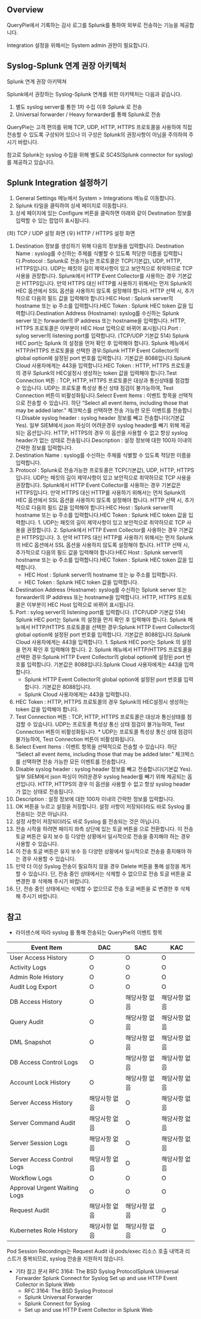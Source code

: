 ## Overview
QueryPie에서 기록하는 감사 로그를 Splunk를 통하여 외부로 전송하는 기능을 제공합니다. 

Integration 설정을 위해서는 System admin 권한이 필요합니다.

## Syslog-Splunk 연계 권장 아키텍처
Splunk 연계 권장 아키텍쳐

Splunk에서 권장하는 Syslog-Splunk 연계를 위한 아키텍처는 다음과 같습니다.

1. 별도 syslog server를 통한 1차 수집 이후 Splunk 로 전송 
2. Universal forwarder / Heavy forwarder를 통해 Splunk로 전송

QueryPie는 고객 편의를 위해 TCP, UDP, HTTP, HTTPS 프로토콜을 사용하여 직접 전송할 수 있도록 구성되어 있으나 이 구성은 Splunk의 권장사항이 아님을 주의하여 주시기 바랍니다. 

참고로 Splunk는 syslog 수집을 위해 별도로 SC4S(Splunk connector for syslog)를 제공하고 있습니다.

## Splunk Integration 설정하기
1. General Settings 메뉴에서 System > Integrations 메뉴로 이동합니다. 
2. Splunk 타일을 클릭하여 상세 페이지로 이동합니다. 
3. 상세 페이지에 있는 Configure 버튼을 클릭하면 아래와 같이 Destination 정보를 입력할 수 있는 팝업이 표시됩니다.

(좌) TCP / UDP 설정 화면  (우) HTTP / HTTPS 설정 화면

1. Destination 정보를 생성하기 위해 다음의 정보들을 입력합니다. Destination Name : syslog를 수신하는 주체를 식별할 수 있도록 적당한 이름을 입력합니다.Protocol : Splunk로 전송가능한 프로토콜은 TCP(기본값), UDP, HTTP, HTTPS입니다. UDP는 패킷의 길이 제약사항이 있고 보안적으로 취약하므로 TCP 사용을 권장합니다. Splunk에서 HTTP Event Collector를 사용하는 경우 기본값은 HTTPS입니다. 만약 HTTPS 대신 HTTP를 사용하기 위해서는 먼저 Splunk의 HEC 옵션에서 SSL 옵션을 사용하지 않도록 설정해야 합니다. HTTP 선택 시, 추가적으로 다음의 필드 값을 입력해야 합니다:HEC Host : Splunk server의 hostname 또는 ip 주소를 입력합니다.HEC Token : Splunk HEC token 값을 입력합니다.Destination Address (Hostname): syslog를 수신하는 Splunk server 또는 forwarder의 IP address 또는 hostname을 입력합니다. HTTP, HTTPS 프로토콜은 이부분이 HEC Host 입력으로 바뀌어 표시됩니다.Port : sylog server의 listening port를 입력합니다. (TCP/UDP 기본값 514) Splunk HEC port는 Splunk 의 설정을 먼저 확인 후 입력해야 합니다. Splunk 메뉴에서 HTTP/HTTPS 프로토콜을 선택한 경우:Splunk HTTP Event Collector의 global option에 설정된 port 번호를 입력합니다. 기본값은 8088입니다.Splunk Cloud 사용자에게는 443을 입력합니다.HEC Token : HTTP, HTTPS 프로토콜의 경우 Splunk의 HEC설정시 생성하는 token 값을 입력해야 합니다.Test Connection 버튼 : TCP, HTTP, HTTPS 프로토콜은 대상과 통신상태를 점검할 수 있습니다. UDP는 프로토콜 특성상 통신 상태 점검이 불가능하여, Test Connection 버튼이 비활성화됩니다.Select Event Items : 이벤트 항목을 선택적으로 전송할 수 있습니다. 하단 “Select all event items, including those that may be added later.” 체크박스를 선택하면 전송 가능한 모든 이벤트를 전송합니다.Disable syslog header : syslog header 정보를 빼고 전송합니다(기본값 Yes). 일부 SIEM에서 json 파싱이 어려운경우 syslog header를 빼기 위해 제공되는 옵션입니다. HTTP, HTTPS의 경우 이 옵션을 사용할 수 없고 항상 syslog header가 없는 상태로 전송됩니다.Description : 설정 정보에 대한 100자 이내의 간략한 정보를 입력합니다.
  1. Destination Name : syslog를 수신하는 주체를 식별할 수 있도록 적당한 이름을 입력합니다.
  2. Protocol : Splunk로 전송가능한 프로토콜은 TCP(기본값), UDP, HTTP, HTTPS입니다. UDP는 패킷의 길이 제약사항이 있고 보안적으로 취약하므로 TCP 사용을 권장합니다. Splunk에서 HTTP Event Collector를 사용하는 경우 기본값은 HTTPS입니다. 만약 HTTPS 대신 HTTP를 사용하기 위해서는 먼저 Splunk의 HEC 옵션에서 SSL 옵션을 사용하지 않도록 설정해야 합니다. HTTP 선택 시, 추가적으로 다음의 필드 값을 입력해야 합니다:HEC Host : Splunk server의 hostname 또는 ip 주소를 입력합니다.HEC Token : Splunk HEC token 값을 입력합니다.
    1. UDP는 패킷의 길이 제약사항이 있고 보안적으로 취약하므로 TCP 사용을 권장합니다. 
    2. Splunk에서 HTTP Event Collector를 사용하는 경우 기본값은 HTTPS입니다. 
    3. 만약 HTTPS 대신 HTTP를 사용하기 위해서는 먼저 Splunk의 HEC 옵션에서 SSL 옵션을 사용하지 않도록 설정해야 합니다. HTTP 선택 시, 추가적으로 다음의 필드 값을 입력해야 합니다:HEC Host : Splunk server의 hostname 또는 ip 주소를 입력합니다.HEC Token : Splunk HEC token 값을 입력합니다.
      * HEC Host : Splunk server의 hostname 또는 ip 주소를 입력합니다.
      * HEC Token : Splunk HEC token 값을 입력합니다.
  3. Destination Address (Hostname): syslog를 수신하는 Splunk server 또는 forwarder의 IP address 또는 hostname을 입력합니다. HTTP, HTTPS 프로토콜은 이부분이 HEC Host 입력으로 바뀌어 표시됩니다.
  4. Port : sylog server의 listening port를 입력합니다. (TCP/UDP 기본값 514) Splunk HEC port는 Splunk 의 설정을 먼저 확인 후 입력해야 합니다. Splunk 메뉴에서 HTTP/HTTPS 프로토콜을 선택한 경우:Splunk HTTP Event Collector의 global option에 설정된 port 번호를 입력합니다. 기본값은 8088입니다.Splunk Cloud 사용자에게는 443을 입력합니다.
    1. Splunk HEC port는 Splunk 의 설정을 먼저 확인 후 입력해야 합니다. 
    2. Splunk 메뉴에서 HTTP/HTTPS 프로토콜을 선택한 경우:Splunk HTTP Event Collector의 global option에 설정된 port 번호를 입력합니다. 기본값은 8088입니다.Splunk Cloud 사용자에게는 443을 입력합니다.
      * Splunk HTTP Event Collector의 global option에 설정된 port 번호를 입력합니다. 기본값은 8088입니다.
      * Splunk Cloud 사용자에게는 443을 입력합니다.
  5. HEC Token : HTTP, HTTPS 프로토콜의 경우 Splunk의 HEC설정시 생성하는 token 값을 입력해야 합니다.
  6. Test Connection 버튼 : TCP, HTTP, HTTPS 프로토콜은 대상과 통신상태를 점검할 수 있습니다. UDP는 프로토콜 특성상 통신 상태 점검이 불가능하여, Test Connection 버튼이 비활성화됩니다.
    * UDP는 프로토콜 특성상 통신 상태 점검이 불가능하여, Test Connection 버튼이 비활성화됩니다.
  7. Select Event Items : 이벤트 항목을 선택적으로 전송할 수 있습니다. 하단 “Select all event items, including those that may be added later.” 체크박스를 선택하면 전송 가능한 모든 이벤트를 전송합니다.
  8. Disable syslog header : syslog header 정보를 빼고 전송합니다(기본값 Yes). 일부 SIEM에서 json 파싱이 어려운경우 syslog header를 빼기 위해 제공되는 옵션입니다. HTTP, HTTPS의 경우 이 옵션을 사용할 수 없고 항상 syslog header가 없는 상태로 전송됩니다.
  9. Description : 설정 정보에 대한 100자 이내의 간략한 정보를 입력합니다.
2. OK 버튼을 누르고 설정을 저장합니다. 설정 사항이 저장되더라도 바로 Syslog 를 전송되는 것은 아닙니다.
  1. 설정 사항이 저장되더라도 바로 Syslog 를 전송되는 것은 아닙니다.
3. 전송 시작을 하려면 페이지 좌측 상단에 있는 토글 버튼을 으로 전환합니다. 이 전송 토글 버튼은 유지 보수 등 다양한 상황에서 일시적으로 전송을 중지해야 하는 경우 사용할 수 있습니다.
  1. 이 전송 토글 버튼은 유지 보수 등 다양한 상황에서 일시적으로 전송을 중지해야 하는 경우 사용할 수 있습니다.
4. 만약 더 이상 Syslog 전송이 필요하지 않을 경우 Delete 버튼을 통해 설정을 제거할 수 있습니다. 단, 전송 중인 상태에서는 삭제할 수 없으므로 전송 토글 버튼을  로 변경한 후 삭제해 주시기 바랍니다.
  1. 단, 전송 중인 상태에서는 삭제할 수 없으므로 전송 토글 버튼을  로 변경한 후 삭제해 주시기 바랍니다.

## 참고
* 라이센스에 따라 syslog 를 통해 전송되는 QueryPie의 이벤트 항목

| Event Item                    | DAC     | SAC     | KAC     |
| ----------------------------- | ------- | ------- | ------- |
| User Access History           | O       | O       | O       |
| Activity Logs                 | O       | O       | O       |
| Admin Role History            | O       | O       | O       |
| Audit Log Export              | O       | O       | O       |
| DB Access History             | O       | 해당사항 없음 | 해당사항 없음 |
| Query Audit                   | O       | 해당사항 없음 | 해당사항 없음 |
| DML Snapshot                  | O       | 해당사항 없음 | 해당사항 없음 |
| DB Access Control Logs        | O       | 해당사항 없음 | 해당사항 없음 |
| Account Lock History          | O       | 해당사항 없음 | 해당사항 없음 |
| Server Access History         | 해당사항 없음 | O       | 해당사항 없음 |
| Server Command Audit          | 해당사항 없음 | O       | 해당사항 없음 |
| Server Session Logs           | 해당사항 없음 | O       | 해당사항 없음 |
| Server Access Control Logs    | 해당사항 없음 | O       | 해당사항 없음 |
| Workflow Logs                 | O       | O       | O       |
| Approval Urgent Waiting Logs  | O       | O       | O       |
| Request Audit                 | 해당사항 없음 | 해당사항 없음 | O       |
| Kubernetes Role History       | 해당사항 없음 | 해당사항 없음 | O       |

Pod Session Recordings는 Request Audit 내 pods/exec 리소스 호출 내역과 리스트가 중복되므로, syslog 전송을 지원하지 않습니다.

* 기타 참고 문서 RFC 3164: The BSD Syslog ProtocolSplunk Universal Forwarder Splunk Connect for Syslog Set up and use HTTP Event Collector in Splunk Web 
  * RFC 3164: The BSD Syslog Protocol
  * Splunk Universal Forwarder 
  * Splunk Connect for Syslog 
  * Set up and use HTTP Event Collector in Splunk Web 
